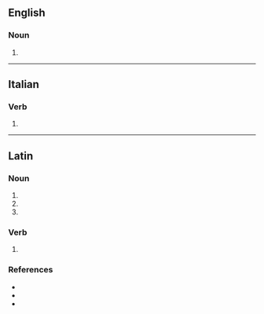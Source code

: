 ==English==

===Noun===
{{head|en|noun form}}

# {{plural of|en|sigillum}}

----

==Italian==

===Verb===
{{head|it|verb form}}

# {{inflection of|it|sigillare||3|s|pres|indc|;|2|s|impr}}

----

==Latin==

===Noun===
{{la-noun-form|sigilla}}

# {{inflection of|la|sigillum||nom|p}}
# {{inflection of|la|sigillum||acc|p}}
# {{inflection of|la|sigillum||voc|p}}

===Verb===
{{la-verb-form|sigillā}}

# {{inflection of|la|sigillō||2|s|pres|actv|impr}}

===References===
* {{R:L&S}}
* {{R:Elementary Lewis}}
* {{R:Gaffiot}}